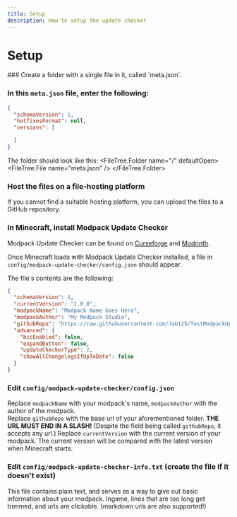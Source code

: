 ```yaml
---
title: Setup
description: How to setup the update checker
---
```



# Setup
<Steps>
### Create a folder with a single file in it, called `meta.json`.

### In this `meta.json` file, enter the following:
```json
{
  "schemaVersion": 1,
  "hotfixesFormat": null,
  "versions": [

  ]
}
```
The folder should look like this:
<FileTree>
  <FileTree.Folder name="/" defaultOpen>
    <FileTree.File name="meta.json" />
  </FileTree.Folder>
</FileTree>
### Host the files on a file-hosting platform
If you cannot find a suitable hosting platform, you can upload the files to a GitHub repository.
### In Minecraft, install Modpack Update Checker
Modpack Update Checker can be found on [Curseforge](https://legacy.curseforge.com/minecraft/mc-mods/modpack-update-checker) and [Modrinth](https://modrinth.com/mod/modpack-update-checker).

<FileTree>
  <FileTree.Folder name="config" defaultOpen>
    <FileTree.File name="modpack-update-checker-info.txt" />
    <FileTree.Folder name="modpack-update-checker" defaultOpen>
      <FileTree.File name="config.json" />
    </FileTree.Folder>
  </FileTree.Folder>
</FileTree>

Once Minecraft loads with Modpack Update Checker installed, a file in `config/modpack-update-checker/config.json` should appear.

The file's contents are the following:
```json
{
  "schemaVersion": 4,
  "currentVersion": "1.0.0",
  "modpackName": "Modpack Name Goes Here",
  "modpackAuthor": "My Modpack Studio",
  "githubRepo": "https://raw.githubusercontent.com/Jab125/TestModpackUpdateChecker/simple/",
  "advanced": {
    "bccEnabled": false,
    "expandButton": false,
    "updateCheckerType": 2,
    "showAllChangelogsIfUpToDate": false
  }
}
```
### Edit `config/modpack-update-checker/config.json`
Replace `modpackName` with your modpack's name, `modpackAuthor` with the author of the modpack.  
Replace `githubRepo` with the base url of your aforementioned folder. **THE URL MUST END IN A SLASH!** (Despite the field being called `githubRepo`, it accepts any url.)
Replace `currentVersion` with the current version of your modpack. The current version will be compared with the latest version when Minecraft starts.
### Edit `config/modpack-update-checker-info.txt` (create the file if it doesn't exist)
This file contains plain text, and serves as a way to give out basic information about your modpack. 
Ingame, lines that are too long get trimmed, and urls are clickable. (markdown urls are also supported!)
</Steps>